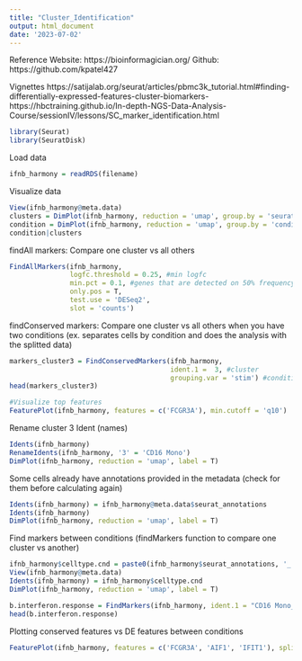 ```yaml
---
title: "Cluster_Identification"
output: html_document
date: '2023-07-02'
---
```


Reference
Website: https://bioinformagician.org/
Github: https://github.com/kpatel427

Vignettes
https://satijalab.org/seurat/articles/pbmc3k_tutorial.html#finding-differentially-expressed-features-cluster-biomarkers-
https://hbctraining.github.io/In-depth-NGS-Data-Analysis-Course/sessionIV/lessons/SC_marker_identification.html

```r
library(Seurat)
library(SeuratDisk)
```

Load data
```r
ifnb_harmony = readRDS(filename)
```

Visualize data
```r
View(ifnb_harmony@meta.data)
clusters = DimPlot(ifnb_harmony, reduction = 'umap', group.by = 'seurat_clusters', label = T)
condition = DimPlot(ifnb_harmony, reduction = 'umap', group.by = 'condition')
condition|clusters
```

findAll markers: Compare one cluster vs all others 
```r
FindAllMarkers(ifnb_harmony,
               logfc.threshold = 0.25, #min logfc 
               min.pct = 0.1, #genes that are detected on 50% frequency across clusters
               only.pos = T,
               test.use = 'DESeq2',
               slot = 'counts')
```

findConserved markers: Compare one cluster vs all others when you have two conditions (ex. separates cells by condition and does the analysis with the splitted data)
```r
markers_cluster3 = FindConservedMarkers(ifnb_harmony,
                                        ident.1 =  3, #cluster
                                        grouping.var = 'stim') #condition
head(markers_cluster3)

#Visualize top features
FeaturePlot(ifnb_harmony, features = c('FCGR3A'), min.cutoff = 'q10')
```

Rename cluster 3 Ident (names)
```r
Idents(ifnb_harmony)
RenameIdents(ifnb_harmony, '3' = 'CD16 Mono')
DimPlot(ifnb_harmony, reduction = 'umap', label = T)
```

Some cells already have annotations provided in the metadata (check for them before calculating again)
```r
Idents(ifnb_harmony) = ifnb_harmony@meta.data$seurat_annotations
Idents(ifnb_harmony)
DimPlot(ifnb_harmony, reduction = 'umap', label = T)
```

Find markers between conditions (findMarkers function to compare one cluster vs another)
```r
ifnb_harmony$celltype.cnd = paste0(ifnb_harmony$seurat_annotations, '_', ifnb_harmony$stim)
View(ifnb_harmony@meta.data)
Idents(ifnb_harmony) = ifnb_harmony$celltype.cnd
DimPlot(ifnb_harmony, reduction = 'umap', label = T)

b.interferon.response = FindMarkers(ifnb_harmony, ident.1 = "CD16 Mono_STIM", ident.2 = "CD16 Mono_CTRL")
head(b.interferon.response)
```

Plotting conserved features vs DE features between conditions
```r
FeaturePlot(ifnb_harmony, features = c('FCGR3A', 'AIF1', 'IFIT1'), split.by = 'stim', min.cutoff = 'q10')
```


